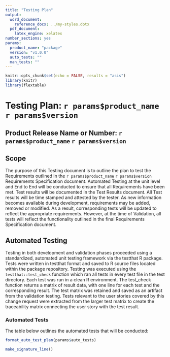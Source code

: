 ```yaml
---
title: "Testing Plan"
output:
  word_document:
    reference_docx: ../my-styles.dotx
  pdf_document:
    latex_engine: xelatex
number_sections: yes
params:
  product_name: "package"
  version: "v1.0.0"
  auto_tests: ""
  man_tests: ""
---
```


```r
knitr::opts_chunk$set(echo = FALSE, results = "asis")
library(knitr)
library(flextable)
```

# Testing Plan: `r params$product_name` `r params$version`

## Product Release Name or Number: `r params$product_name` `r params$version`

## Scope
The purpose of this Testing document is to outline the plan to test the Requirements outlined in the `r params$product_name` `r params$version` Requirements Specification document. Automated Testing at the unit level and End to End will be conducted to ensure that all Requirements have been met. Test results will be documented in the Test Results document. All Test results will be time stamped and attested by the tester. As new information becomes available during development, requirements may be added, removed or modified. As a result, corresponding tests will be updated to reflect the appropriate requirements. However, at the time of Validation, all tests will reflect the functionality outlined in the final Requirements Specification document.

## Automated Testing
Testing in both development and validation phases proceeded using a standardized, automated unit testing framework via the testthat R package. Tests were written in testthat format and saved to R source files located within the package repository. Testing was executed using the `testthat::test_check` function which ran all tests in every test file in the test directory. Each test was run in a clean R environment.  The test_check function returns a matrix of result data, with one line for each test and the corresponding result. The test matrix was retained and saved as an artifact from the validation testing. Tests relevant to the user stories covered by this change request were extracted from the larger test matrix to create the traceability matrix connecting the user story with the test result. 

### Automated Tests
The table below outlines the automated tests that will be conducted:
```r
format_auto_test_plan(params$auto_tests)
```

\newpage

```r
make_signature_line()
```

